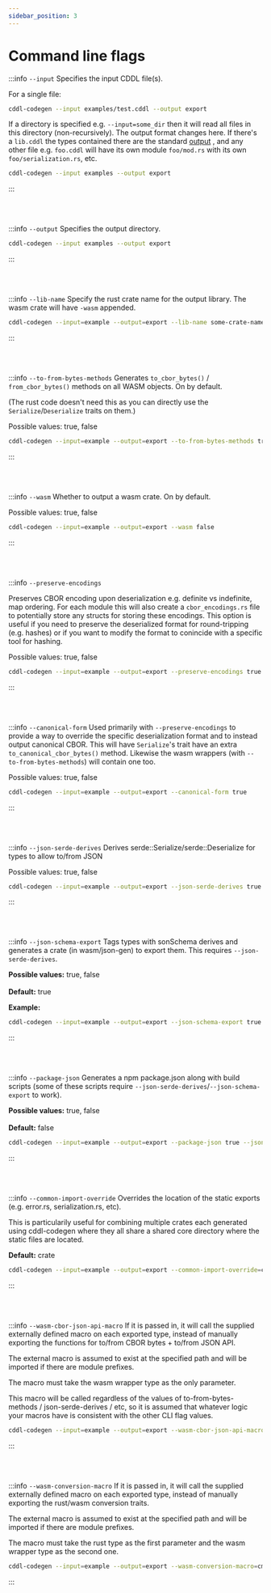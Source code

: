 ```yaml
---
sidebar_position: 3
---
```



# Command line flags

:::info `--input`
Specifies the input CDDL file(s).

For a single file:
```bash
cddl-codegen --input examples/test.cddl --output export
```


If a directory is specified e.g. `--input=some_dir` then it will read all files in this directory (non-recursively). 
The output format changes here. If there's a `lib.cddl` the types contained there are the standard [output](output_format.mdx) , and any other file e.g. `foo.cddl` will have its own module `foo/mod.rs` with its own `foo/serialization.rs`, etc.

```bash
cddl-codegen --input examples --output export
```
:::

<br/><br/>


:::info `--output`
Specifies the output directory.

```bash
cddl-codegen --input examples --output export
```


:::

<br/><br/>


:::info `--lib-name`
Specify the rust crate name for the output library. The wasm crate will have `-wasm` appended.

  ```bash
  cddl-codegen --input=example --output=export --lib-name some-crate-name
  ```
:::

<br/><br/>


:::info `--to-from-bytes-methods`
Generates `to_cbor_bytes()` / `from_cbor_bytes()` methods on all WASM objects. On by default.

(The rust code doesn't need this as you can directly use the `Serialize`/`Deserialize` traits on them.)  
      
Possible values: true, false
```bash
cddl-codegen --input=example --output=export --to-from-bytes-methods true
```
:::

<br/><br/>


:::info `--wasm`
Whether to output a wasm crate. On by default.  

Possible values: true, false
```bash
cddl-codegen --input=example --output=export --wasm false
```
:::

<br/><br/>

:::info `--preserve-encodings` 

Preserves CBOR encoding upon deserialization e.g. definite vs indefinite, map ordering. For each module this will also create a `cbor_encodings.rs` file to potentially store any structs for storing these encodings. This option is useful if you need to preserve the deserialized format for round-tripping (e.g. hashes) or if you want to modify the format to conincide with a specific tool for hashing.

Possible values: true, false
```bash
cddl-codegen --input=example --output=export --preserve-encodings true
```
:::

<br/><br/>


:::info `--canonical-form` 
Used primarily with `--preserve-encodings` to provide a way to override the specific deserialization format and to instead output canonical CBOR. This will have `Serialize`'s trait have an extra `to_canonical_cbor_bytes()` method. Likewise the wasm wrappers (with `--to-from-bytes-methods`) will contain one too.

Possible values: true, false
```bash
cddl-codegen --input=example --output=export --canonical-form true
```
:::

<br/><br/>

:::info `--json-serde-derives` 
Derives serde::Serialize/serde::Deserialize for types to allow to/from JSON

Possible values: true, false
```bash
cddl-codegen --input=example --output=export --json-serde-derives true
```
:::

<br/><br/>

:::info `--json-schema-export`
Tags types with sonSchema derives and generates a crate (in wasm/json-gen) to export them. This requires `--json-serde-derives`.

**Possible values:**  true, false<br></br>
**Default:** true

**Example:**
```bash
cddl-codegen --input=example --output=export --json-schema-export true
```
:::

<br/><br/>


:::info `--package-json`
Generates a npm package.json along with build scripts (some of these scripts require `--json-serde-derives`/`--json-schema-export` to work).

**Possible values:** true, false<br></br>
**Default:** false
```bash
cddl-codegen --input=example --output=export --package-json true --json-schema-export true
```
:::

<br/><br/>

:::info `--common-import-override`
Overrides the location of the static exports (e.g. error.rs, serialization.rs, etc).

This is particularily useful for combining multiple crates each generated using cddl-codegen where they all share a shared core directory where the static files are located.

**Default:** crate
```bash
cddl-codegen --input=example --output=export --common-import-override=cml_core
```
:::

<br/><br/>

:::info `--wasm-cbor-json-api-macro`
If it is passed in, it will call the supplied externally defined macro on each exported type, instead of manually exporting the functions for to/from CBOR bytes + to/from JSON API.

The external macro is assumed to exist at the specified path and will be imported if there are module prefixes.

The macro must take the wasm wrapper type as the only parameter.

This macro will be called regardless of the values of to-from-bytes-methods / json-serde-derives / etc, so it is assumed that whatever logic your macros have is consistent with the other CLI flag values.

```bash
cddl-codegen --input=example --output=export --wasm-cbor-json-api-macro=cml_core_wasm::impl_wasm_cbor_json_api
```
:::

<br/><br/>

:::info `--wasm-conversion-macro`
If it is passed in, it will call the supplied externally defined macro on each exported type, instead of manually exporting the rust/wasm conversion traits.

The external macro is assumed to exist at the specified path and will be imported if there are module prefixes.

The macro must take the rust type as the first parameter and the wasm wrapper type as the second one.

```bash
cddl-codegen --input=example --output=export --wasm-conversion-macro=cml_core_wasm::impl_wasm_conversions
```
:::